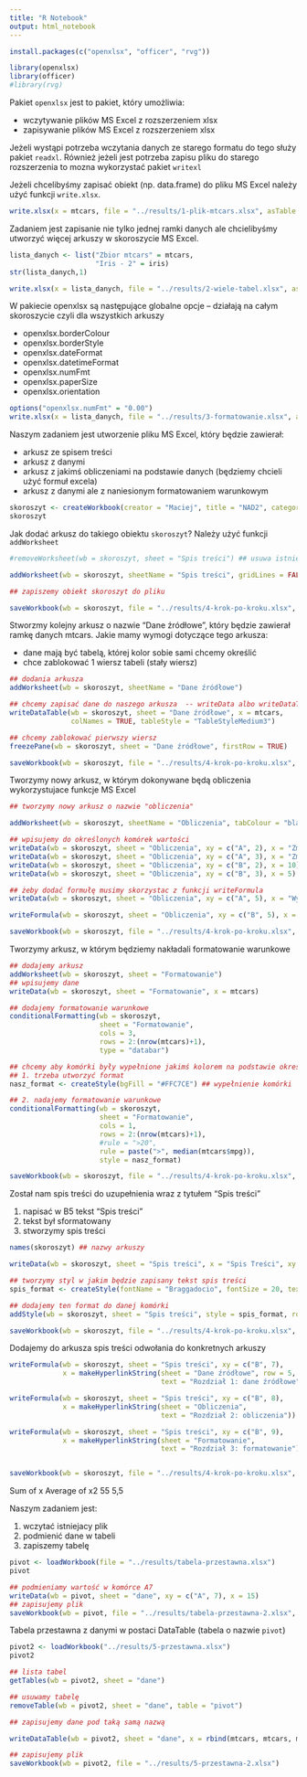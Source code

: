 ```yaml
---
title: "R Notebook"
output: html_notebook
---
```


```r
install.packages(c("openxlsx", "officer", "rvg"))

library(openxlsx)
library(officer)
#library(rvg)
```

Pakiet `openxlsx` jest to pakiet, który umożliwia:

- wczytywanie plików MS Excel z rozszerzeniem xlsx
- zapisywanie plików MS Excel z rozszerzeniem xlsx

Jeżeli wystąpi potrzeba wczytania danych ze starego formatu do tego służy pakiet `readxl`.
Również jeżeli jest potrzeba zapisu pliku do starego rozszerzenia to mozna wykorzystać pakiet `writexl`

Jeżeli chcelibyśmy zapisać obiekt (np. data.frame) do pliku MS Excel należy użyć funkcji `write.xlsx`.

```r
write.xlsx(x = mtcars, file = "../results/1-plik-mtcars.xlsx", asTable = TRUE)
```


Zadaniem jest zapisanie nie tylko jednej ramki danych ale chcielibyśmy utworzyć więcej arkuszy w skoroszycie MS Excel.

```r
lista_danych <- list("Zbior mtcars" = mtcars,
                     "Iris - 2" = iris)
str(lista_danych,1)

write.xlsx(x = lista_danych, file = "../results/2-wiele-tabel.xlsx", asTable = TRUE)
```


W pakiecie openxlsx są następujące globalne opcje -- działają na całym skoroszycie czyli dla wszystkich arkuszy

 + openxlsx.borderColour
 + openxlsx.borderStyle
 + openxlsx.dateFormat
 + openxlsx.datetimeFormat 
 + openxlsx.numFmt
 + openxlsx.paperSize
 + openxlsx.orientation
 
 
```r
options("openxlsx.numFmt" = "0.00")
write.xlsx(x = lista_danych, file = "../results/3-formatowanie.xlsx", asTable = TRUE)
```
 
Naszym zadaniem jest utworzenie pliku MS Excel, który będzie zawierał:

- arkusz ze spisem treści
- arkusz z danymi
- arkusz z jakimś obliczeniami na podstawie danych (będziemy chcieli użyć formuł excela)
- arkusz z danymi ale z naniesionym formatowaniem warunkowym

```r
skoroszyt <- createWorkbook(creator = "Maciej", title = "NAD2", category = "Raport")
skoroszyt
```

Jak dodać arkusz do takiego obiektu `skoroszyt`? Należy użyć funkcji `addWorksheet`

```r
#removeWorksheet(wb = skoroszyt, sheet = "Spis treści") ## usuwa istniejacy arkusz

addWorksheet(wb = skoroszyt, sheetName = "Spis treści", gridLines = FALSE, tabColour = "red")

## zapiszemy obiekt skoroszyt do pliku

saveWorkbook(wb = skoroszyt, file = "../results/4-krok-po-kroku.xlsx", overwrite = TRUE)
```

Stworzmy kolejny arkusz o nazwie "Dane źródłowe", który będzie zawierał ramkę danych mtcars. Jakie mamy wymogi dotyczące tego arkusza:

+ dane mają być tabelą, której kolor sobie sami chcemy określić
+ chce zablokować 1 wiersz tabeli (stały wiersz)

```r
## dodania arkusza
addWorksheet(wb = skoroszyt, sheetName = "Dane źródłowe")

## chcemy zapisać dane do naszego arkusza  -- writeData albo writeDataTable
writeDataTable(wb = skoroszyt, sheet = "Dane źródłowe", x = mtcars, 
               colNames = TRUE, tableStyle = "TableStyleMedium3")

## chcemy zablokować pierwszy wiersz
freezePane(wb = skoroszyt, sheet = "Dane źródłowe", firstRow = TRUE)

saveWorkbook(wb = skoroszyt, file = "../results/4-krok-po-kroku.xlsx", overwrite = TRUE)
```


Tworzymy nowy arkusz, w którym dokonywane będą obliczenia wykorzystujace funkcje MS Excel

```r
## tworzymy nowy arkusz o nazwie "obliczenia"

addWorksheet(wb = skoroszyt, sheetName = "Obliczenia", tabColour = "black")

## wpisujemy do określonych komórek wartości
writeData(wb = skoroszyt, sheet = "Obliczenia", xy = c("A", 2), x = "Zmienna 1:")
writeData(wb = skoroszyt, sheet = "Obliczenia", xy = c("A", 3), x = "Zmienna 2:")
writeData(wb = skoroszyt, sheet = "Obliczenia", xy = c("B", 2), x = 10)
writeData(wb = skoroszyt, sheet = "Obliczenia", xy = c("B", 3), x = 5)

## żeby dodać formułę musimy skorzystac z funkcji writeFormula
writeData(wb = skoroszyt, sheet = "Obliczenia", xy = c("A", 5), x = "Wynik:")

writeFormula(wb = skoroszyt, sheet = "Obliczenia", xy = c("B", 5), x = "ROUND(SQRT(B2*B3), 3)")

saveWorkbook(wb = skoroszyt, file = "../results/4-krok-po-kroku.xlsx", overwrite = TRUE)

```


Tworzymy arkusz, w którym będziemy nakładali formatowanie warunkowe

```r
## dodajemy arkusz
addWorksheet(wb = skoroszyt, sheet = "Formatowanie")
## wpisujemy dane
writeData(wb = skoroszyt, sheet = "Formatowanie", x = mtcars)

## dodajemy formatowanie warunkowe 
conditionalFormatting(wb = skoroszyt, 
                      sheet = "Formatowanie",
                      cols = 3,
                      rows = 2:(nrow(mtcars)+1),
                      type = "databar")

## chcemy aby komórki były wypełnione jakimś kolorem na podstawie okreslonego warunku
## 1. trzeba utworzyć format
nasz_format <- createStyle(bgFill = "#FFC7CE") ## wypełnienie komórki

## 2. nadajemy formatowanie warunkowe 
conditionalFormatting(wb = skoroszyt,
                      sheet = "Formatowanie",
                      cols = 1,
                      rows = 2:(nrow(mtcars)+1),
                      #rule = ">20",
                      rule = paste(">", median(mtcars$mpg)),
                      style = nasz_format)

saveWorkbook(wb = skoroszyt, file = "../results/4-krok-po-kroku.xlsx", overwrite = TRUE)
```


Został nam spis treści do uzupełnienia wraz z tytułem "Spis treści" 

1. napisać w B5 tekst "Spis treści" 
2. tekst był sformatowany
3. stworzymy spis treści

```r
names(skoroszyt) ## nazwy arkuszy
```

```r
writeData(wb = skoroszyt, sheet = "Spis treści", x = "Spis Treści", xy = c("B", 5))

## tworzymy styl w jakim będzie zapisany tekst spis treści
spis_format <- createStyle(fontName = "Braggadocio", fontSize = 20, textRotation = 15)

## dodajemy ten format do danej komórki
addStyle(wb = skoroszyt, sheet = "Spis treści", style = spis_format, rows = 5, cols = 2)

saveWorkbook(wb = skoroszyt, file = "../results/4-krok-po-kroku.xlsx", overwrite = TRUE)
```

Dodajemy do arkusza spis treści odwołania do konkretnych arkuszy

```r
writeFormula(wb = skoroszyt, sheet = "Spis treści", xy = c("B", 7), 
             x = makeHyperlinkString(sheet = "Dane źródłowe", row = 5, col = 3,
                                     text = "Rozdział 1: dane źródłowe"))

writeFormula(wb = skoroszyt, sheet = "Spis treści", xy = c("B", 8), 
             x = makeHyperlinkString(sheet = "Obliczenia", 
                                     text = "Rozdział 2: obliczenia"))

writeFormula(wb = skoroszyt, sheet = "Spis treści", xy = c("B", 9), 
             x = makeHyperlinkString(sheet = "Formatowanie", 
                                     text = "Rozdział 3: formatowanie"))


saveWorkbook(wb = skoroszyt, file = "../results/4-krok-po-kroku.xlsx", overwrite = TRUE)

```

Sum of x	Average of x2
55	5,5

Naszym zadaniem jest:

1. wczytać istniejacy plik
2. podmienić dane w tabeli
3. zapiszemy tabelę

```r
pivot <- loadWorkbook(file = "../results/tabela-przestawna.xlsx")
pivot
```

```r
## podmieniamy wartość w komórce A7
writeData(wb = pivot, sheet = "dane", xy = c("A", 7), x = 15)
## zapisujemy plik
saveWorkbook(wb = pivot, file = "../results/tabela-przestawna-2.xlsx", overwrite = TRUE)
```

Tabela przestawna z danymi w postaci DataTable (tabela o nazwie `pivot`)

```r
pivot2 <- loadWorkbook("../results/5-przestawna.xlsx")
pivot2
```


```r
## lista tabel
getTables(wb = pivot2, sheet = "dane")

## usuwamy tabelę
removeTable(wb = pivot2, sheet = "dane", table = "pivot")

## zapisujemy dane pod taką samą nazwą

writeDataTable(wb = pivot2, sheet = "dane", x = rbind(mtcars, mtcars, mtcars), tableName = "pivot")

## zapisujemy plik
saveWorkbook(wb = pivot2, file = "../results/5-przestawna-2.xlsx")
```

